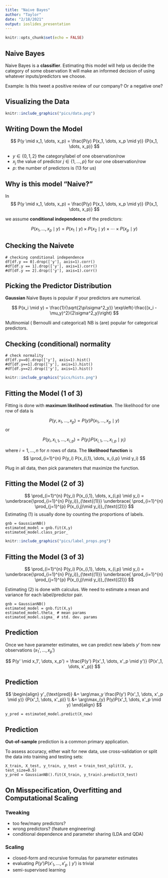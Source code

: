 ```yaml
---
title: "Naive Bayes"
author: "Taylor"
date: "2/18/2021"
output: ioslides_presentation
---
```


```r
knitr::opts_chunk$set(echo = FALSE)
```

## Naive Bayes

Naive Bayes is a **classifier**. Estimating this model will help us decide the category of some observation It will make an informed decision of using whatever inputs/predictors we choose. 

Example: Is this tweet a positive review of our company? Or a negative one?

## Visualizing the Data

```r
knitr::include_graphics("pics/data.png")
```


## Writing Down the Model


$$
P(y \mid x_1, \dots, x_p) = \frac{P(y) P(x_1, \dots, x_p \mid y)}
                                 {P(x_1, \dots, x_p)} 
$$

- $y \in \{0,1,2\}$ the category/label of one observation/row
- $x_j$ the value of predictor $j \in \{1,\ldots,p\}$ for our one observation/row
- $p$: the number of predictors is (13 for us)



## Why is this model "Naive?"

In
$$
P(y \mid x_1, \dots, x_p) = \frac{P(y) P(x_1, \dots, x_p \mid y)}
                                 {P(x_1, \dots, x_p)} 
$$

we assume **conditional independence** of the predictors:

$$
P( x_1, \dots, x_p \mid y) = P( x_1 \mid y) \times P( x_2 \mid y) \times \cdots \times P( x_p \mid y)
$$

## Checking the Naivete 


```
# checking conditional independence
df[df.y == 0].drop(['y'], axis=1).corr()
#df[df.y == 1].drop(['y'], axis=1).corr()
#df[df.y == 2].drop(['y'], axis=1).corr()
```



## Picking the Predictor Distribution

**Gaussian** Naive Bayes is popular if your predictors are numerical. 

$$
P(x_i \mid y) = \frac{1}{\sqrt{2\pi\sigma^2_y}} \exp\left(-\frac{(x_i - \mu_y)^2}{2\sigma^2_y}\right)
$$

Multinomial ( Bernoulli and categorical) NB is (are) popular for categorical predictors.

## Checking (conditional) normality

```
# check normality
df[df.y==0].drop(['y'], axis=1).hist()
#df[df.y==1].drop(['y'], axis=1).hist()
#df[df.y==2].drop(['y'], axis=1).hist()
```
```r
knitr::include_graphics("pics/hists.png")
```

## Fitting the Model (1 of 3)

Fitting is done with **maximum likelihood estimation**. The likelihood for one row of data is

$$
P(y, x_1, \dots, x_p) = P(y) P(x_1, \dots, x_p \mid y)
$$
or

$$
P(y_i, x_{i,1}, \dots, x_{i,p}) = P(y_i) P(x_{i,1}, \dots, x_{i,p} \mid y_i)
$$

where $i=1,\ldots,n$ for $n$ rows of data. The **likelihood function** is 
$$
\prod_{i=1}^{n} P(y_i) P(x_{i,1}, \dots, x_{i,p} \mid y_i)
$$

Plug in all data, then pick parameters that maximize the function.


## Fitting the Model (2 of 3)



$$
\prod_{i=1}^{n} P(y_i) P(x_{i,1}, \dots, x_{i,p} \mid y_i) = \underbrace{\prod_{i=1}^{n} P(y_i)}_{\text{(1)}} \underbrace{ \prod_{i=1}^{n} \prod_{j=1}^{p} P(x_{i,j}\mid y_i)}_{\text{(2)}}
$$
Estimating (1) is usually done by counting the proportions of labels. 

```
gnb = GaussianNB()
estimated_model = gnb.fit(X,y)
estimated_model.class_prior_
```
```r
knitr::include_graphics("pics/label_props.png")
```

## Fitting the Model (3 of 3)



$$
\prod_{i=1}^{n} P(y_i) P(x_{i,1}, \dots, x_{i,p} \mid y_i) = \underbrace{\prod_{i=1}^{n} P(y_i)}_{\text{(1)}} \underbrace{ \prod_{i=1}^{n} \prod_{j=1}^{p} P(x_{i,j}\mid y_i)}_{\text{(2)}}
$$

Estimating (2) is done with calculus. We need to estimate a mean and variance for each label/predictor pair.

```
gnb = GaussianNB()
estimated_model = gnb.fit(X,y)
estimated_model.theta_ # mean params
estimated_model.sigma_ # std. dev. params
```

## Prediction

Once we have parameter estimates, we can predict new labels $y'$ from new observations $(x_1',\ldots,x_p')$


$$
P(y' \mid x_1', \dots, x_p') = \frac{P(y') P(x'_1, \dots, x'_p \mid y')}
                                 {P(x'_1, \dots, x'_p)}
$$

## Prediction


$$
\begin{align}
y'_{\text{pred}} &= \arg\max_y \frac{P(y') P(x'_1, \dots, x'_p \mid y)}
                                 {P(x'_1, \dots, x'_p)} \\
                &= \arg\max_{y} P(y)P(x'_1, \dots, x'_p \mid y)
\end{align}
$$
```
y_pred = estimated_model.predict(X_new)
```


## Prediction

**Out-of-sample** prediction is a common primary application.

To assess accuracy, either wait for new data, use cross-validation or split the data into training and testing sets:


```
X_train, X_test, y_train, y_test = train_test_split(X, y, test_size=0.5)
y_pred = GaussianNB().fit(X_train, y_train).predict(X_test)
```

## On Misspecification, Overfitting and Computational Scaling

### Tweaking 

- too few/many predictors?
- wrong predictors? (feature engineering)
- conditional dependence and parameter sharing (LDA and QDA)

### Scaling

- closed-form and recursive formulas for parameter estimates
- evaluating $P(y') P(x'_1, \dots, x'_p \mid y')$ is trivial
- semi-supervised learning
